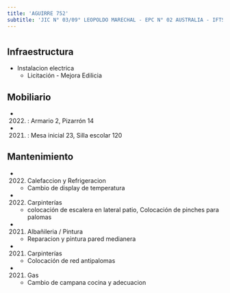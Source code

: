 ```yaml
---
title: 'AGUIRRE 752'
subtitle: 'JIC N° 03/09° LEOPOLDO MARECHAL - EPC N° 02 AUSTRALIA - IFTS N° 20'
---
```


#
## Infraestructura

* Instalacion electrica 
    + Licitación - Mejora Edilicia 


## Mobiliario

*  (2022) : Armario 2, Pizarrón 14 

*  (2021) : Mesa inicial 23, Silla escolar 120 





## Mantenimiento

*  (2022) Calefaccion y Refrigeracion 
    + Cambio de display de temperatura

*  (2022) Carpinterías 
    + colocación de escalera en lateral patio, Colocación de pinches para palomas

*  (2021) Albañileria / Pintura 
    + Reparacion y pintura pared medianera

*  (2021) Carpinterías 
    + Colocación de red antipalomas

*  (2021) Gas 
    + Cambio de campana cocina y adecuacion







